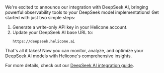 We're excited to announce our integration with DeepSeek AI, bringing powerful observability tools to your DeepSeek model implementations! Get started with just two simple steps:

1. Generate a write-only API key in your Helicone account.
2. Update your DeepSeek AI base URL to:
   ```
   https://deepseek.helicone.ai
   ```

That's all it takes! Now you can monitor, analyze, and optimize your DeepSeek AI models with Helicone's comprehensive insights.

For more details, check out our [DeepSeek AI integration guide](https://docs.helicone.ai/getting-started/integration-method/deepseek).
